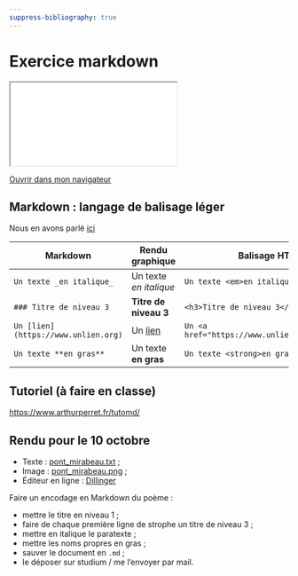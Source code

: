 ```yaml
---
suppress-bibliography: true
---
```


# Exercice markdown 

::: {.content-visible when-format="html" unless-format="revealjs"}

```{=html}
<iframe src="_slides/exercice-markdown.html"></iframe>
```
[Ouvrir dans mon navigateur](_slides/exercice-markdown.html){target="_blank"} 

::: 

## Markdown : langage de balisage léger 

Nous en avons parlé [ici](theorie-formats.qmd#markdown)

| Markdown             | Rendu graphique         | Balisage HTML                    |
|----------------------|-------------------------|----------------------------------|
| `Un texte _en italique_` | Un texte _en italique_ | `Un texte <em>en italique</em>` |
| `### Titre de niveau 3` | **Titre de niveau 3** | `<h3>Titre de niveau 3</h3>` |
| `Un [lien](https://www.unlien.org)` | Un [lien](https://www.unlien.org) | `Un <a href="https://www.unlien.org">lien</a>` |
| `Un texte **en gras**` | Un texte **en gras** | `Un texte <strong>en gras</strong>` |

## Tutoriel (à faire en classe) 

<https://www.arthurperret.fr/tutomd/>

## Rendu pour le 10 octobre 

- Texte : [pont_mirabeau.txt](img/pont_mirabeau.txt) ; 
- Image : [pont_mirabeau.png](img/pont_mirabeau.PNG) ; 
- Éditeur en ligne : [Dillinger](https://dillinger.io/) 

Faire un encodage en Markdown du poème :

- mettre le titre en niveau 1 ; 
- faire de chaque première ligne de strophe un titre de niveau 3 ; 
- mettre en italique le paratexte ; 
- mettre les noms propres en gras ; 
- sauver le document en ```.md``` ; 
- le déposer sur studium  / me l'envoyer par mail. 
